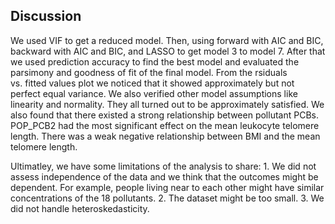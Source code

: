 ## Discussion

We used VIF to get a reduced model. Then, using forward with AIC and BIC, backward with
AIC and BIC, and LASSO to get model 3 to model 7. After that we used prediction accuracy to
find the best model and evaluated the parsimony and goodness of fit of the final model.
From the rsiduals vs. fitted values plot we noticed that
it showed approximately but not perfect equal variance.
We also verified other model assumptions like linearity and normality.
They all turned out to be approximately satisfied.
We also found that there existed a strong
relationship between pollutant PCBs. POP_PCB2 had the most significant effect on the mean
leukocyte telomere length. There was a weak negative relationship between BMI and the mean
telomere length.

Ultimatley, we have some limitations of the analysis to share:
1. We did not assess independence of the data and we think that the outcomes might be dependent.
   For example, people living near to each other might have similar concentrations of the 18 pollutants.
2. The dataset might be too small.
3. We did not handle heteroskedasticity.
